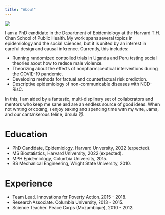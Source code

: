```yaml
---
title: "About"
---
```


![    ](images/IMG_1652_cropped.jpg)

I am a PhD candidate in the Department of Epidemiology at the Harvard T.H. Chan
School of Public Health. My work spans several topics in epidemiology and the 
social sciences, but it is united by an interest in careful design and causal
inference. Currently, this includes:

- Running randomized controlled trials in Uganda and Peru testing social 
theories about how to reduce male violence.
- Theorizing about the effects of nonpharmaceutical interventions
during the COVID-19 pandemic. 
- Developing methods for factual and counterfactual risk prediction.
- Descriptive epidemiology of non-communicable diseases with NCD-RisC.

In this, I am aided by a fantastic, multi-displinary set of collaborators and
mentors who keep me sane and are an endless source of good ideas. When not
writing or coding, I enjoy baking and spending time with my wife, Jama, and our
cantankerous feline, Ursula 😼.

# Education

- PhD Candidate, Epidemiology, Harvard University, 2022 (expected).
- MS Biostatistics, Harvard University, 2022 (expected).
- MPH Epidemiology, Columbia University, 2015.
- BS Mechanical Engineering, Wright State University, 2010.

# Experience

- Team Lead. Innovations for Poverty Action, 2015 - 2018.
- Research Associate. Columbia University, 2013 - 2015.
- Science Teacher. Peace Corps (Mozambique), 2010 - 2012.
